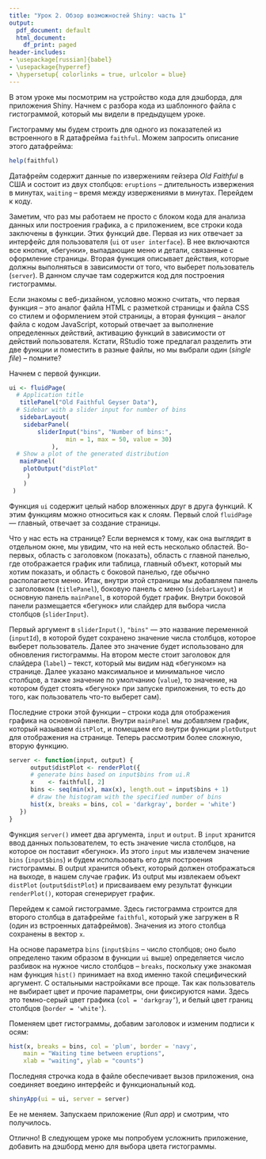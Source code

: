```yaml
---
title: "Урок 2. Обзор возможностей Shiny: часть 1"
output:
  pdf_document: default
  html_document:
    df_print: paged
header-includes:
- \usepackage[russian]{babel}
- \usepackage{hyperref}
- \hypersetup{ colorlinks = true, urlcolor = blue}
---
```


В этом уроке мы посмотрим на устройство кода для дэшборда, для приложения Shiny. Начнем с разбора кода из шаблонного файла с гистограммой, который мы видели в предыдущем уроке. 

Гистограмму мы будем строить для одного из показателей из встроенного в R датафрейма `faithful`. Можем запросить описание этого датафрейма:

```r
help(faithful)
```

Датафрейм содержит данные по извержениям гейзера *Old Faithful* в США и состоит из двух столбцов: `eruptions` – длительность извержения в минутах, `waiting` – время между извержениями в минутах.
Перейдем к коду. 

Заметим, что раз мы работаем не просто с блоком кода для анализа данных или построения графика, а с приложением, все строки кода заключены в функции. Этих функций две. Первая из них отвечает за интерфейс для пользователя (`ui` от `user interface`). В нее включаются все кнопки, «бегунки», выпадающие меню и детали, связанные с оформление страницы. Вторая функция описывает действия, которые должны выполняться в зависимости от того, что выберет пользователь (`server`). В данном случае там содержится код для построения гистограммы.

Если знакомы с веб-дизайном, условно можно считать, что первая функция – это аналог файла HTML с разметкой страницы и файла CSS со стилем и оформлением этой страницы, а вторая функция – аналог файла с кодом JavaScript, который отвечает за выполнение определенных действий, активацию функций в зависимости от действий пользователя. Кстати, RStudio тоже предлагал разделить эти две функции и поместить в разные файлы, но мы выбрали один (*single file*) – помните?

Начнем с первой функции. 

```r
ui <- fluidPage(
  # Application title
   titlePanel("Old Faithful Geyser Data"),
  # Sidebar with a slider input for number of bins 
   sidebarLayout(
	sidebarPanel(
		sliderInput("bins", "Number of bins:", 
				min = 1, max = 50, value = 30)
			),
  # Show a plot of the generated distribution
   mainPanel(
	plotOutput("distPlot"
	 )
    )
 )
```

Функция `ui` содержит целый набор вложенных друг в друга функций. К этим функциям можно относиться как к слоям. Первый слой `fluidPage` — главный, отвечает за создание страницы. 

Что у нас есть на странице? Если вернемся к тому, как она выглядит в отдельном окне, мы увидим, что на ней есть несколько областей. Во-первых, область с заголовком (показать), область с главной панелью, где отображается график или таблица, главный объект, который мы хотим показать, и область с боковой панелью, где обычно располагается меню.
Итак, внутри этой страницы мы добавляем панель с заголовком (`titlePanel`), боковую панель с меню (`sidebarLayout`) и основную панель `mainPanel`, в которой будет график. Внутри боковой панели размещается «бегунок» или слайдер для выбора числа столбцов (`sliderInput`).

Первый аргумент в `sliderInput()`, `"bins"` — это название переменной (`inputId`), в которой будет сохранено значение числа столбцов, которое выберет пользователь. Далее это значение будет использовано для обновления гистограммы. На втором месте стоит заголовок для слайдера (`label`) – текст, который мы видим над «бегунком» на странице. Далее указано максимальное и минимальное число столбцов, а также значение по умолчанию (`value`), то значение, на котором будет стоять «бегунок» при запуске приложения, то есть до того, как пользователь что-то выберет сам). 

Последние строки этой функции – строки кода для отображения графика на основной панели. Внутри `mainPanel` мы добавляем график, который называем `distPlot`, и помещаем его внутри функции `plotOutput` для отображения на странице. 
Теперь рассмотрим более сложную, вторую функцию.

```r
server <- function(input, output) {
      output$distPlot <- renderPlot({
      # generate bins based on input$bins from ui.R
      x    <- faithful[, 2] 
      bins <- seq(min(x), max(x), length.out = input$bins + 1)
      # draw the histogram with the specified number of bins
      hist(x, breaks = bins, col = 'darkgray', border = 'white')
   })
}
```

Функция `server()` имеет два аргумента, `input` и `output`. В `input` хранится ввод данных пользователем, то есть значение числа столбцов, на которое он поставит «бегунок». Из этого `input` мы извлечем значение `bins` (`input$bins`) и будем использовать его для построения гистограммы. В output хранится объект, который должен отображаться на выходе, в нашем случае график. Из output мы извлекаем объект `distPlot` (`output$distPlot`) и присваиваем ему результат функции `renderPlot()`, которая сгенерирует график. 

Перейдем к самой гистограмме. Здесь гистограмма строится для второго столбца в датафрейме `faithful`, который уже загружен в R (один из встроенных датафреймов). Значения из этого столбца сохранены в вектор `x`. 

На основе параметра `bins` (`input$bins` – число столбцов; оно было определено таким образом в функции `ui` выше) определяется число разбивок на нужное число столбцов – `breaks`, поскольку уже знакомая нам функция `hist()` принимает на вход именно такой специфический аргумент.
С остальными настройками все проще. Так как пользователь не выбирает цвет и прочие параметры, они фиксируются нами. Здесь это темно-серый цвет графика (`col = 'darkgray’`), и белый цвет границ столбцов (`border = 'white'`).

Поменяем цвет гистограммы, добавим заголовок и изменим подписи к осям:

```r
hist(x, breaks = bins, col = 'plum', border = 'navy',
	main = "Waiting time between eruptions",
	xlab = "waiting", ylab = "counts")
```

Последняя строчка кода в файле обеспечивает вызов приложения, она соединяет воедино интерфейс и функциональный код. 

```r
shinyApp(ui = ui, server = server)
```

Ее не меняем. Запускаем приложение (*Run app*) и смотрим, что получилось.

Отлично! В следующем уроке мы попробуем усложнить приложение, добавить на дэшборд меню для выбора цвета гистограммы.
